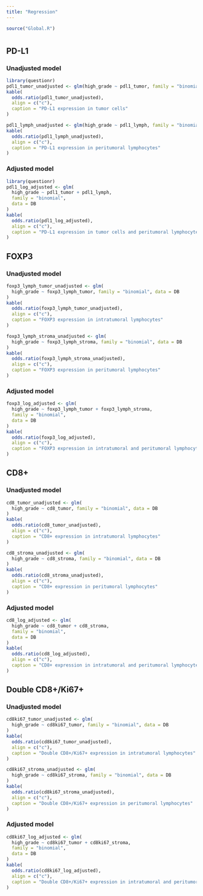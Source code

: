 ```yaml
---
title: "Regression"
---
```


```r
source("Global.R")
```

# {.tabset .tabset-pills}
## PD-L1 {.tabset .tabset-pills}
### Unadjusted model
```r
library(questionr)
pdl1_tumor_unadjusted <- glm(high_grade ~ pdl1_tumor, family = "binomial", data = DB)
kable(
  odds.ratio(pdl1_tumor_unadjusted),
  align = c("c"),
  caption = "PD-L1 expression in tumor cells"
)

pdl1_lymph_unadjusted <- glm(high_grade ~ pdl1_lymph, family = "binomial", data = DB)
kable(
  odds.ratio(pdl1_lymph_unadjusted),
  align = c("c"),
  caption = "PD-L1 expression in peritumoral lymphocytes"
)

```

### Adjusted model
```r
library(questionr)
pdl1_log_adjusted <- glm(
  high_grade ~ pdl1_tumor + pdl1_lymph,
  family = "binomial",
  data = DB
)
kable(
  odds.ratio(pdl1_log_adjusted),
  align = c("c"),
  caption = "PD-L1 expression in tumor cells and peritumoral lymphocytes"
)

```

## FOXP3 {.tabset .tabset-pills}
### Unadjusted model
```r
foxp3_lymph_tumor_unadjusted <- glm(
  high_grade ~ foxp3_lymph_tumor, family = "binomial", data = DB
)
kable(
  odds.ratio(foxp3_lymph_tumor_unadjusted),
  align = c("c"),
  caption = "FOXP3 expression in intratumoral lymphocytes"
)

foxp3_lymph_stroma_unadjusted <- glm(
  high_grade ~ foxp3_lymph_stroma, family = "binomial", data = DB
)
kable(
  odds.ratio(foxp3_lymph_stroma_unadjusted),
  align = c("c"),
  caption = "FOXP3 expression in peritumoral lymphocytes"
)
```

### Adjusted model
```r
foxp3_log_adjusted <- glm(
  high_grade ~ foxp3_lymph_tumor + foxp3_lymph_stroma,
  family = "binomial",
  data = DB
)
kable(
  odds.ratio(foxp3_log_adjusted),
  align = c("c"),
  caption = "FOXP3 expression in intratumoral and peritumoral lymphocytes"
)
```

## CD8+ {.tabset .tabset-pills}
### Unadjusted model
```r
cd8_tumor_unadjusted <- glm(
  high_grade ~ cd8_tumor, family = "binomial", data = DB
)
kable(
  odds.ratio(cd8_tumor_unadjusted),
  align = c("c"),
  caption = "CD8+ expression in intratumoral lymphocytes"
)

cd8_stroma_unadjusted <- glm(
  high_grade ~ cd8_stroma, family = "binomial", data = DB
)
kable(
  odds.ratio(cd8_stroma_unadjusted),
  align = c("c"),
  caption = "CD8+ expression in peritumoral lymphocytes"
)
```

### Adjusted model
```r
cd8_log_adjusted <- glm(
  high_grade ~ cd8_tumor + cd8_stroma,
  family = "binomial",
  data = DB
)
kable(
  odds.ratio(cd8_log_adjusted),
  align = c("c"),
  caption = "CD8+ expression in intratumoral and peritumoral lymphocytes"
)
```

## Double CD8+/Ki67+ {.tabset .tabset-pills}
### Unadjusted model
```r
cd8ki67_tumor_unadjusted <- glm(
  high_grade ~ cd8ki67_tumor, family = "binomial", data = DB
)
kable(
  odds.ratio(cd8ki67_tumor_unadjusted),
  align = c("c"),
  caption = "Double CD8+/Ki67+ expression in intratumoral lymphocytes"
)

cd8ki67_stroma_unadjusted <- glm(
  high_grade ~ cd8ki67_stroma, family = "binomial", data = DB
)
kable(
  odds.ratio(cd8ki67_stroma_unadjusted),
  align = c("c"),
  caption = "Double CD8+/Ki67+ expression in peritumoral lymphocytes"
)
```

### Adjusted model
```r
cd8ki67_log_adjusted <- glm(
  high_grade ~ cd8ki67_tumor + cd8ki67_stroma,
  family = "binomial",
  data = DB
)
kable(
  odds.ratio(cd8ki67_log_adjusted),
  align = c("c"),
  caption = "Double CD8+/Ki67+ expression in intratumoral and peritumoral lymphocytes"
)
```
